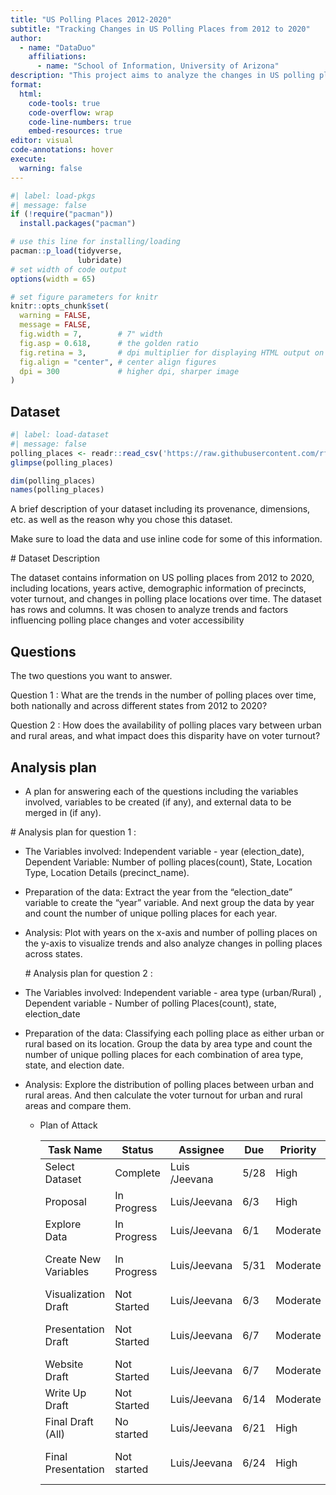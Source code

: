 ```yaml
---
title: "US Polling Places 2012-2020"
subtitle: "Tracking Changes in US Polling Places from 2012 to 2020"
author: 
  - name: "DataDuo"
    affiliations:
      - name: "School of Information, University of Arizona"
description: "This project aims to analyze the changes in US polling places over the period from 2012 to 2020, examining trends and shifts in polling location availability at the county level."
format:
  html:
    code-tools: true
    code-overflow: wrap
    code-line-numbers: true
    embed-resources: true
editor: visual
code-annotations: hover
execute:
  warning: false
---
```


```r
#| label: load-pkgs
#| message: false
if (!require("pacman")) 
  install.packages("pacman")

# use this line for installing/loading
pacman::p_load(tidyverse,
               lubridate)
# set width of code output
options(width = 65)

# set figure parameters for knitr
knitr::opts_chunk$set(
  warning = FALSE, 
  message = FALSE,
  fig.width = 7,        # 7" width
  fig.asp = 0.618,      # the golden ratio
  fig.retina = 3,       # dpi multiplier for displaying HTML output on retina
  fig.align = "center", # center align figures
  dpi = 300             # higher dpi, sharper image
)
```

## Dataset

```r
#| label: load-dataset
#| message: false
polling_places <- readr::read_csv('https://raw.githubusercontent.com/rfordatascience/tidytuesday/master/data/2024/2024-01-16/polling_places.csv')
glimpse(polling_places)

dim(polling_places)
names(polling_places)
```

A brief description of your dataset including its provenance, dimensions, etc. as well as the reason why you chose this dataset.

Make sure to load the data and use inline code for some of this information.

\# Dataset Description

The dataset contains information on US polling places from 2012 to 2020, including locations, years active, demographic information of precincts, voter turnout, and changes in polling place locations over time. The dataset has rows and columns. It was chosen to analyze trends and factors influencing polling place changes and voter accessibility

## Questions

The two questions you want to answer.

Question 1 : What are the trends in the number of polling places over time, both nationally and across different states from 2012 to 2020?

Question 2 : How does the availability of polling places vary between urban and rural areas, and what impact does this disparity have on voter turnout?

## Analysis plan

-   A plan for answering each of the questions including the variables involved, variables to be created (if any), and external data to be merged in (if any).

\# Analysis plan for question 1 :

-   The Variables involved: Independent variable - year (election_date), Dependent Variable: Number of polling places(count), State, Location Type, Location Details (precinct_name).

-   Preparation of the data: Extract the year from the "election_date" variable to create the "year" variable. And next group the data by year and count the number of unique polling places for each year.

-   Analysis: Plot with years on the x-axis and number of polling places on the y-axis to visualize trends and also analyze changes in polling places across states.

    \# Analysis plan for question 2 :

-   The Variables involved: Independent variable - area type (urban/Rural) , Dependent variable - Number of polling Places(count), state, election_date

-   Preparation of the data: Classifying each polling place as either urban or rural based on its location. Group the data by area type and count the number of unique polling places for each combination of area type, state, and election date.

-   Analysis: Explore the distribution of polling places between urban and rural areas. And then calculate the voter turnout for urban and rural areas and compare them.

    -   Plan of Attack

        | Task Name            | Status      | Assignee      | Due  | Priority | Summary/Comments                                      |
        |----------|----------|----------|----------|----------|-----------------------|
        | Select Dataset       | Complete    | Luis /Jeevana | 5/28 | High     | Uploaded files to data folder                         |
        | Proposal             | In Progress | Luis/Jeevana  | 6/3  | High     | Continue updating proposal                            |
        | Explore Data         | In Progress | Luis/Jeevana  | 6/1  | Moderate | Identify important variables                          |
        | Create New Variables | In Progress | Luis/Jeevana  | 5/31 | Moderate | Select and review variables by due date.              |
        | Visualization Draft  | Not Started | Luis/Jeevana  | 6/3  | Moderate | Attempt first visualization                           |
        | Presentation Draft   | Not Started | Luis/Jeevana  | 6/7  | Moderate | Complete first presentation draft with visualizations |
        | Website Draft        | Not Started | Luis/Jeevana  | 6/7  | Moderate | Draft Website                                         |
        | Write Up Draft       | Not Started | Luis/Jeevana  | 6/14 | Moderate | Complete first write-up draft                         |
        | Final Draft (All)    | No started  | Luis/Jeevana  | 6/21 | High     | Complete documents                                    |
        | Final Presentation   | Not started | Luis/Jeevana  | 6/24 | High     | Deliver/Submit Presentation, write-up, and website.   |
